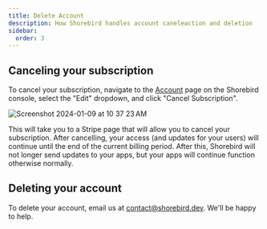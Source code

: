 ```yaml
---
title: Delete Account
description: How Shorebird handles account caneleaction and deletion
sidebar:
  order: 3
---
```


## Canceling your subscription

To cancel your subscription, navigate to the
[Account](https://console.shorebird.dev/account) page on the Shorebird console,
select the "Edit" dropdown, and click "Cancel Subscription".

![Screenshot 2024-01-09 at 10 37 23 AM](https://github.com/shorebirdtech/docs/assets/581764/f7abc03d-7dd7-465f-b1f6-7d963bd5aaab)

This will take you to a Stripe page that will allow you to cancel your
subscription. After cancelling, your access (and updates for your users) will
continue until the end of the current billing period. After this, Shorebird will
not longer send updates to your apps, but your apps will continue function
otherwise normally.

## Deleting your account

To delete your account, email us at contact@shorebird.dev. We'll be happy to
help.
